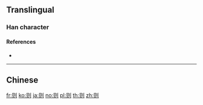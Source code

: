 {{character info/new}}
{{also|則}}
==Translingual==

===Han character===
{{Han char|rn=18|rad=刀|as=04|sn=6|four=|canj=BOLN|ids=⿰贝刂}}

====References====
* {{Han ref|kx=0137.301|hdz=10326.050|uh=5219|ud=21017}}

----

==Chinese==
{{zh-see|則}}

[[fr:则]]
[[ko:则]]
[[ja:则]]
[[no:则]]
[[pl:则]]
[[th:则]]
[[zh:则]]
